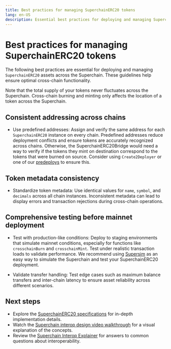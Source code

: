 ```yaml
---
title: Best practices for managing SuperchainERC20 tokens
lang: en-US
description: Essential best practices for deploying and managing SuperchainERC20 assets across Superchain-compatible networks.
---
```


# Best practices for managing SuperchainERC20 tokens

The following best practices are essential for deploying and managing `SuperchainERC20` assets across the Superchain. These guidelines help ensure optimal cross-chain functionality.

Note that the total supply of your tokens never fluctuates across the Superchain. Cross-chain burning and minting only affects the location of a token across the Superchain.

## Consistent addressing across chains

*   Use predefined addresses: Assign and verify the same address for each `SuperchainERC20` instance on every chain. Predefined addresses reduce deployment conflicts and ensure tokens are accurately recognized across chains. Otherwise, the SuperchainERC20Bridge would need a way to verify if the tokens they mint on destination correspond to the tokens that were burned on source. Consider using `Create2Deployer` or one of our [predeploys](https://specs.optimism.io/interop/predeploys.html) to ensure this.

## Token metadata consistency

*   Standardize token metadata: Use identical values for `name`, `symbol`, and `decimals` across all chain instances. Inconsistent metadata can lead to display errors and transaction rejections during cross-chain operations.

## Comprehensive testing before mainnet deployment

*   Test with production-like conditions: Deploy to staging environments that simulate mainnet conditions, especially for functions like `crosschainBurn` and `crosschainMint`. Test under realistic transaction loads to validate performance. We recommend using [Supersim](https://supersim.pages.dev/introduction) as an easy way to simulate the Superchain and test your SuperchainERC20 deployment.

*   Validate transfer handling: Test edge cases such as maximum balance transfers and inter-chain latency to ensure asset reliability across different scenarios.

## Next steps

*   Explore the [SuperchainERC20 specifications](https://specs.optimism.io/interop/token-bridging.html) for in-depth implementation details.
*   Watch the [Superchain interop design video walkthrough](https://www.youtube.com/watch?v=FKc5RgjtGes) for a visual explanation of the concepts.
*   Review the [Superchain Interop Explainer](explainer) for answers to common questions about interoperability.
